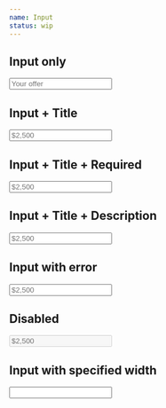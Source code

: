 ```yaml
---
name: Input
status: wip
---
```


## Input only

<Playground>
  <Input placeholder="Your offer" />
</Playground>

## Input + Title

<Playground>
  <Input placeholder="$2,500" title="Your offer" />
</Playground>

## Input + Title + Required

<Playground>
  <Input placeholder="$2,500" required title="Your offer" />
</Playground>

## Input + Title + Description

<Playground>
  <Input description="Agree on a price with the seller." placeholder="$2,500" title="Your offer" />
</Playground>

## Input with error

<Playground>
  <Input description="Agree on a price with the seller." error="Something went wrong." placeholder="$2,500" title="Your offer" />
</Playground>

## Disabled

<Playground>
  <Input description="Agree on a price with the seller." disabled placeholder="$2,500" title="Your offer" />
</Playground>

## Input with specified width

<Playground>
  <BorderBox>
    <Input style={{width: "50%"}} title="Your offer" />
  </BorderBox>
</Playground>
